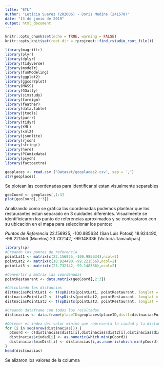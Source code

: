```yaml
---
title: "ETL"
author: "Leticia Suarez (202006) - Doris Medina (241578)"
date: "13 de junio de 2019"
output: html_document
---
```


```r
knitr::opts_chunk$set(echo = TRUE, warning = FALSE)
knitr::opts_knit$set(root.dir = rprojroot::find_rstudio_root_file())
```

```r
library(magrittr)
library(plyr)
library(dplyr)
library(tidyverse)
library(modelr)
library(funModeling)
library(ggplot2)
library(ggcorrplot)
library(MASS)
library(GGally)
library(simstudy)
library(foreign)
library(feather)
library(data.table)
library(jtools)
library(purrr)
library(tidyr)
library(XML)
library(xml2)
library(jsonlite)
library(rjson)
library(stringi)
library(here)
library(PCAmixdata)
library(psych)
library(factoextra)
```




```r
geoplaces <- read.csv ("Dataset/geoplaces2.csv", sep = ',')
str(geoplaces)
```

Se plotean las coordenadas para identificar si estan visualmente separables
```r
geoCoord <- geoplaces[,1:3]
plot(geoCoord[,2:3])
```

Analizando como se gráfica las coordenadas podemos plantear que los restaurantes estan separado en 3 cuidades diferentes. Visualmente se identificicaron los punto de referencias aproximados y se contrastaron con su ubicación en el mapa para seleccionar los puntos:

*Puntos de Referencia*
22.156925, -100.985634 (San Luis Potosí)
18.924490, -99.221556 (Morelos)
23.732142, -99.148336 (Victoria.Tamaulipas)

```r
library(sp)
#Creando los puntos de referencia
pointLat1 <- matrix(c(22.156925,-100.985634),ncol=2)
pointLat2 <- matrix(c(18.924490,-99.221556),ncol=2)
pointLat3 <- matrix(c(23.732142,-99.148336),ncol=2)

#Convertir a matrix las coordenadas
pointRestaurant <- data.matrix(geoCoord[,2:3])

#Calculando las distancias
distnaciasPointLat1 <- t(spDists(pointLat1, pointRestaurant, longlat = TRUE))
distnaciasPointLat2 <- t(spDists(pointLat2, pointRestaurant, longlat = TRUE))
distnaciasPointLat3 <- t(spDists(pointLat3, pointRestaurant, longlat = TRUE))

#Creando dataframe con todos los resultados
distinacias <- data.frame(placeID=geoplaces$placeID,dist1=distnaciasPointLat1,dist2=distnaciasPointLat2,dist3 = distnaciasPointLat3)

#Obtener el index del valor minimo que representa la ciudad y la distancia para ese valor
for (i in seq(nrow(distinacias))) {
  pCoord <- c(distinacias$dist1[i],distinacias$dist2[i],distinacias$dist3[i])
  distinacias$ciudad[i] <- as.numeric(which.min(pCoord))
  distinacias$minDist[i] <- distinacias[i,as.numeric(which.min(pCoord))+1]
}
head(distinacias)
```

Se alizaron los valores de la columna 
```r

```
















```r

```

